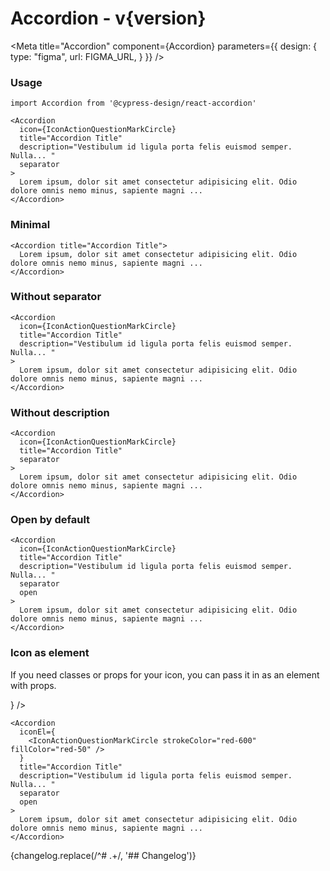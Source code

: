 

<h1>Accordion<span className="text-lg font-normal"> - v{version}</span></h1>

<Meta title="Accordion" component={Accordion} parameters={{
    design: {
      type: "figma",
      url: FIGMA_URL,
    }
  }} />

### Usage

```tsx
import Accordion from '@cypress-design/react-accordion'
```

<Canvas withSource="none">
  <Story name="Accordion">
    <AccordionStory />
  </Story>
</Canvas>

```tsx
<Accordion
  icon={IconActionQuestionMarkCircle}
  title="Accordion Title"
  description="Vestibulum id ligula porta felis euismod semper. Nulla... "
  separator
>
  Lorem ipsum, dolor sit amet consectetur adipisicing elit. Odio dolore omnis nemo minus, sapiente magni ...
</Accordion>
```

### Minimal

<Canvas withSource="none">
  <Story name="Minimal">
    <AccordionStory description={null} icon={null} />
  </Story>
</Canvas>


```tsx
<Accordion title="Accordion Title">
  Lorem ipsum, dolor sit amet consectetur adipisicing elit. Odio dolore omnis nemo minus, sapiente magni ...
</Accordion>
```

### Without separator

<Canvas withSource="none">
  <Story name="No Separator">
    <AccordionStory separator={false} />
  </Story>
</Canvas>

```tsx
<Accordion
  icon={IconActionQuestionMarkCircle}
  title="Accordion Title"
  description="Vestibulum id ligula porta felis euismod semper. Nulla... "
>
  Lorem ipsum, dolor sit amet consectetur adipisicing elit. Odio dolore omnis nemo minus, sapiente magni ...
</Accordion>
```

### Without description

<Canvas withSource="none">
  <Story name="No Description">
    <AccordionStory description={null} />
  </Story>
</Canvas>

```tsx
<Accordion
  icon={IconActionQuestionMarkCircle}
  title="Accordion Title"
  separator
>
  Lorem ipsum, dolor sit amet consectetur adipisicing elit. Odio dolore omnis nemo minus, sapiente magni ...
</Accordion>
```

### Open by default

<Canvas withSource="none">
  <Story name="Open">
    <AccordionStory open />
  </Story>
</Canvas>

```tsx
<Accordion
  icon={IconActionQuestionMarkCircle}
  title="Accordion Title"
  description="Vestibulum id ligula porta felis euismod semper. Nulla... "
  separator
  open
>
  Lorem ipsum, dolor sit amet consectetur adipisicing elit. Odio dolore omnis nemo minus, sapiente magni ...
</Accordion>
```

### Icon as element

If you need classes or props for your icon, you can pass it in as an element with props.

<Canvas withSource="none">
  <Story name="Icon as element">
    <AccordionStory iconEl={<IconActionQuestionMarkCircle strokeColor="red-600" fillColor="red-50" />} />
  </Story>
</Canvas>

```tsx
<Accordion
  iconEl={
    <IconActionQuestionMarkCircle strokeColor="red-600" fillColor="red-50" />
  }
  title="Accordion Title"
  description="Vestibulum id ligula porta felis euismod semper. Nulla... "
  separator
  open
>
  Lorem ipsum, dolor sit amet consectetur adipisicing elit. Odio dolore omnis nemo minus, sapiente magni ...
</Accordion>
```

<ArgsTable />

<Description>
  {changelog.replace(/^# .+/, '## Changelog')}
</Description>
